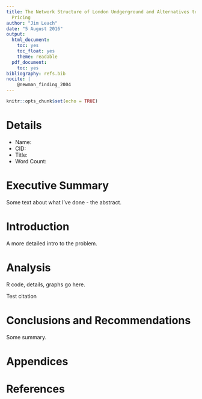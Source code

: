 ```yaml
---
title: The Network Structure of London Undgerground and Alternatives to Zone-based
  Pricing
author: "Jim Leach"
date: "5 August 2016"
output:
  html_document:
    toc: yes
    toc_float: yes
    theme: readable
  pdf_document:
    toc: yes
bibliography: refs.bib
nocite: | 
    @newman_finding_2004
---
```


```r
knitr::opts_chunk$set(echo = TRUE)
```

# Details

* Name:
* CID:
* Title:
* Word Count: 

# Executive Summary

Some text about what I've done - the abstract.

# Introduction

A more detailed intro to the problem.

# Analysis

R code, details, graphs go here.

Test citation

# Conclusions and Recommendations

Some summary.

# Appendices

# References